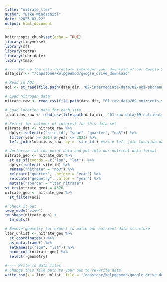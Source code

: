 ```yaml
---
title: "nitrate_lter"
author: "Elke Windschitl"
date: "2023-03-22"
output: html_document
---
```


```r
knitr::opts_chunk$set(echo = TRUE)
library(tidyverse)
library(sf)
library(terra)
library(lubridate)
library(tmap)
```

```r
#---- Set up the data directory (wherever your download of our Google Shared Drive lives)
data_dir <- "/capstone/kelpgeomod/google_drive_download"
```

```r
# Read in AOI
aoi <- st_read(file.path(data_dir, "02-intermediate-data/02-aoi-sbchannel-shapes-intermediate/aoi-sbchannel.shp"))

# Load nitrogen data
nitrate_raw <- read_csv(file.path(data_dir, "01-raw-data/09-nutrients-various-raw/04-nutrients-lter-nitrate-raw/kelp_no3_waves_quarterly_long.csv"))

# Load location data for each site
locations_raw <- read_csv(file.path(data_dir, "01-raw-data/09-nutrients-various-raw/04-nutrients-lter-nitrate-raw/locations.csv"))
```

```r
# Select for columns of interest for this data set 
nitrate_dat <- nitrate_raw %>% 
  dplyr::select(c("site_id", "year", "quarter", "no3")) %>% 
  filter(year >= 2014 & year <= 2022) %>% 
  left_join(locations_raw, by = "site_id") #%>% # left join location data to the data set
```

```r
# Vectorize lat lon point data and put into our nutrient data format
nitrate_geo <- nitrate_dat %>% 
  st_as_sf(coords = c("lon", "lat")) %>% 
  dplyr::select(-site_id) %>% 
  rename("nitrate" = "no3") %>% 
  relocate("quarter", .before = "year") %>% 
  relocate("geometry", .after = "year") %>% 
  mutate("source" = "lter_nitrate")
st_crs(nitrate_geo) = 4326
nitrate_geo <- nitrate_geo %>% 
  st_filter(aoi)

# Check it out
tmap_mode("view")
tm_shape(nitrate_geo) +
  tm_dots()

# Remove geometry for export to match our nutrient data structure
lter_unlist <- nitrate_geo %>%
  st_coordinates() %>%
  as.data.frame() %>%
  setNames(c("lon", "lat")) %>%
  bind_cols(nitrate_geo) %>% 
  select(-geometry)
```

```r
#---- Write to data files
# Change this file path to your own to re-write data
write_csv(x = lter_unlist, file = "/capstone/kelpgeomod/google_drive_download/02-intermediate-data/09-nutrients-intermediate/unjoined/lter-nitrate.csv")
```
